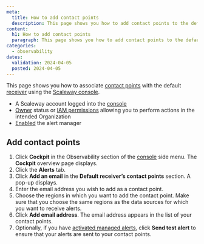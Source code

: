 ```yaml
---
meta:
  title: How to add contact points
  description: This page shows you how to add contact points to the default receiver
content:
  h1: How to add contact points
  paragraph: This page shows you how to add contact points to the default receiver
categories:
  - observability
dates:
  validation: 2024-04-05
  posted: 2024-04-05
---
```


This page shows you how to associate [contact points](/observability/cockpit/concepts/#contact-points) with the default [receiver](/observability/cockpit/concepts/#receiver) using the [Scaleway console](https://console.scaleway.com/).

<Macro id="requirements" />

  - A Scaleway account logged into the [console](https://console.scaleway.com)
  - [Owner](/identity-and-access-management/iam/concepts/#owner) status or [IAM permissions](/identity-and-access-management/iam/concepts/#permission) allowing you to perform actions in the intended Organization
  - [Enabled](/observability/cockpit/how-to/enable-alert-manager) the alert manager

## Add contact points

1. Click **Cockpit** in the Observability section of the [console](https://console.scaleway.com/) side menu. The **Cockpit** overview page displays.
2. Click the **Alerts** tab.
3. Click **Add an email** in the **Default receiver’s contact points** section. A pop-up displays.
4. Enter the email address you wish to add as a contact point.
5. Choose the regions in which you want to add the contact point.
        <Message type="important">
         Make sure that you choose the same regions as the data sources for which you want to receive alerts.
        </Message>
6. Click **Add email address**. The email address appears in the list of your contact points.
7. Optionally, if you have [activated managed alerts](/observability/cockpit/how-to/activate-managed-alerts), click **Send test alert** to ensure that your alerts are sent to your contact points.
